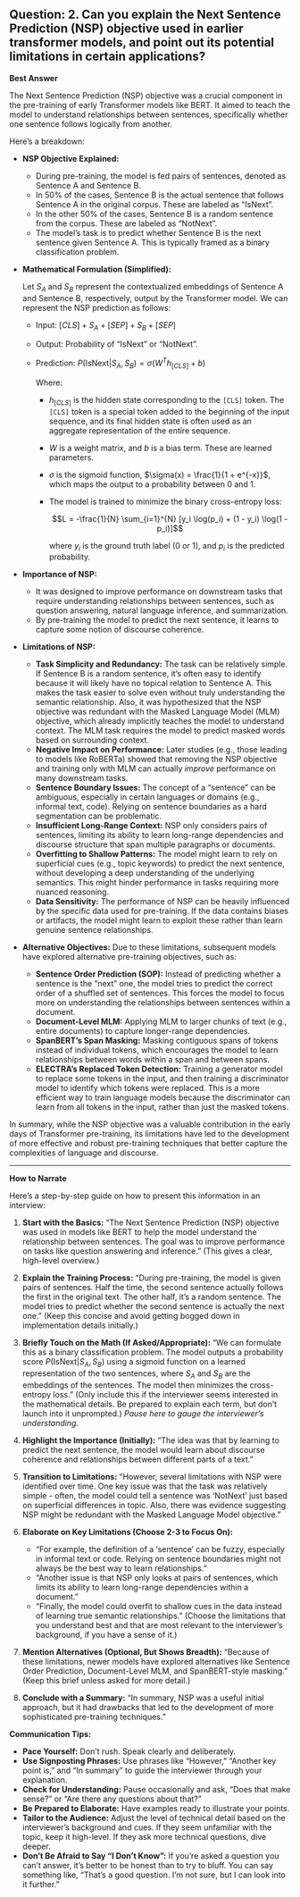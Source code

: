 ## Question: 2. Can you explain the Next Sentence Prediction (NSP) objective used in earlier transformer models, and point out its potential limitations in certain applications?

**Best Answer**

The Next Sentence Prediction (NSP) objective was a crucial component in the pre-training of early Transformer models like BERT. It aimed to teach the model to understand relationships between sentences, specifically whether one sentence follows logically from another.

Here's a breakdown:

*   **NSP Objective Explained:**

    *   During pre-training, the model is fed pairs of sentences, denoted as Sentence A and Sentence B.
    *   In 50% of the cases, Sentence B is the actual sentence that follows Sentence A in the original corpus. These are labeled as "IsNext".
    *   In the other 50% of the cases, Sentence B is a random sentence from the corpus.  These are labeled as "NotNext".
    *   The model's task is to predict whether Sentence B is the next sentence given Sentence A.  This is typically framed as a binary classification problem.

*   **Mathematical Formulation (Simplified):**

    Let $S_A$ and $S_B$ represent the contextualized embeddings of Sentence A and Sentence B, respectively, output by the Transformer model. We can represent the NSP prediction as follows:

    *   Input: $[CLS] + S_A + [SEP] + S_B + [SEP]$
    *   Output: Probability of "IsNext" or "NotNext".
    *   Prediction: $P(\text{IsNext} | S_A, S_B) = \sigma(W^T h_{[CLS]} + b)$

        Where:

        *   $h_{[CLS]}$ is the hidden state corresponding to the `[CLS]` token. The `[CLS]` token is a special token added to the beginning of the input sequence, and its final hidden state is often used as an aggregate representation of the entire sequence.
        *   $W$ is a weight matrix, and $b$ is a bias term. These are learned parameters.
        *   $\sigma$ is the sigmoid function, $\sigma(x) = \frac{1}{1 + e^{-x}}$, which maps the output to a probability between 0 and 1.
        *   The model is trained to minimize the binary cross-entropy loss:

            $$L = -\frac{1}{N} \sum_{i=1}^{N} [y_i \log(p_i) + (1 - y_i) \log(1 - p_i)]$$

            where $y_i$ is the ground truth label (0 or 1), and $p_i$ is the predicted probability.

*   **Importance of NSP:**

    *   It was designed to improve performance on downstream tasks that require understanding relationships between sentences, such as question answering, natural language inference, and summarization.
    *   By pre-training the model to predict the next sentence, it learns to capture some notion of discourse coherence.

*   **Limitations of NSP:**

    *   **Task Simplicity and Redundancy:** The task can be relatively simple.  If Sentence B is a random sentence, it's often easy to identify because it will likely have no topical relation to Sentence A. This makes the task easier to solve even without truly understanding the semantic relationship. Also, it was hypothesized that the NSP objective was redundant with the Masked Language Model (MLM) objective, which already implicitly teaches the model to understand context.  The MLM task requires the model to predict masked words based on surrounding context.
    *   **Negative Impact on Performance:** Later studies (e.g., those leading to models like RoBERTa) showed that removing the NSP objective and training only with MLM can actually *improve* performance on many downstream tasks.
    *   **Sentence Boundary Issues:**  The concept of a "sentence" can be ambiguous, especially in certain languages or domains (e.g., informal text, code).  Relying on sentence boundaries as a hard segmentation can be problematic.
    *   **Insufficient Long-Range Context:**  NSP only considers pairs of sentences, limiting its ability to learn long-range dependencies and discourse structure that span multiple paragraphs or documents.
    *   **Overfitting to Shallow Patterns:**  The model might learn to rely on superficial cues (e.g., topic keywords) to predict the next sentence, without developing a deep understanding of the underlying semantics. This might hinder performance in tasks requiring more nuanced reasoning.
    *   **Data Sensitivity:** The performance of NSP can be heavily influenced by the specific data used for pre-training. If the data contains biases or artifacts, the model might learn to exploit these rather than learn genuine sentence relationships.

*   **Alternative Objectives:**  Due to these limitations, subsequent models have explored alternative pre-training objectives, such as:

    *   **Sentence Order Prediction (SOP):**  Instead of predicting whether a sentence is the "next" one, the model tries to predict the correct order of a shuffled set of sentences. This forces the model to focus more on understanding the relationships between sentences within a document.
    *   **Document-Level MLM:**  Applying MLM to larger chunks of text (e.g., entire documents) to capture longer-range dependencies.
    *   **SpanBERT's Span Masking:** Masking contiguous spans of tokens instead of individual tokens, which encourages the model to learn relationships between words within a span and between spans.
    *   **ELECTRA's Replaced Token Detection:** Training a generator model to replace some tokens in the input, and then training a discriminator model to identify which tokens were replaced. This is a more efficient way to train language models because the discriminator can learn from all tokens in the input, rather than just the masked tokens.

In summary, while the NSP objective was a valuable contribution in the early days of Transformer pre-training, its limitations have led to the development of more effective and robust pre-training techniques that better capture the complexities of language and discourse.

---

**How to Narrate**

Here's a step-by-step guide on how to present this information in an interview:

1.  **Start with the Basics:** "The Next Sentence Prediction (NSP) objective was used in models like BERT to help the model understand the relationship between sentences.  The goal was to improve performance on tasks like question answering and inference." (This gives a clear, high-level overview.)

2.  **Explain the Training Process:** "During pre-training, the model is given pairs of sentences.  Half the time, the second sentence actually follows the first in the original text. The other half, it's a random sentence.  The model tries to predict whether the second sentence is actually the next one."  (Keep this concise and avoid getting bogged down in implementation details initially.)

3.  **Briefly Touch on the Math (If Asked/Appropriate):** "We can formulate this as a binary classification problem. The model outputs a probability score $P(\text{IsNext} | S_A, S_B)$ using a sigmoid function on a learned representation of the two sentences, where  $S_A$ and $S_B$ are the embeddings of the sentences. The model then minimizes the cross-entropy loss." (Only include this if the interviewer seems interested in the mathematical details. Be prepared to explain each term, but don't launch into it unprompted.) *Pause here to gauge the interviewer's understanding.*

4.  **Highlight the Importance (Initially):** "The idea was that by learning to predict the next sentence, the model would learn about discourse coherence and relationships between different parts of a text."

5.  **Transition to Limitations:** "However, several limitations with NSP were identified over time. One key issue was that the task was relatively simple - often, the model could tell a sentence was 'NotNext' just based on superficial differences in topic. Also, there was evidence suggesting NSP might be redundant with the Masked Language Model objective."

6.  **Elaborate on Key Limitations (Choose 2-3 to Focus On):**
    *   "For example, the definition of a 'sentence' can be fuzzy, especially in informal text or code.  Relying on sentence boundaries might not always be the best way to learn relationships."
    *   "Another issue is that NSP only looks at pairs of sentences, which limits its ability to learn long-range dependencies within a document."
    *   "Finally, the model could overfit to shallow cues in the data instead of learning true semantic relationships." (Choose the limitations that you understand best and that are most relevant to the interviewer's background, if you have a sense of it.)

7.  **Mention Alternatives (Optional, But Shows Breadth):** "Because of these limitations, newer models have explored alternatives like Sentence Order Prediction, Document-Level MLM, and SpanBERT-style masking." (Keep this brief unless asked for more detail.)

8.  **Conclude with a Summary:** "In summary, NSP was a useful initial approach, but it had drawbacks that led to the development of more sophisticated pre-training techniques."

**Communication Tips:**

*   **Pace Yourself:** Don't rush. Speak clearly and deliberately.
*   **Use Signposting Phrases:**  Use phrases like "However," "Another key point is," and "In summary" to guide the interviewer through your explanation.
*   **Check for Understanding:**  Pause occasionally and ask, "Does that make sense?" or "Are there any questions about that?"
*   **Be Prepared to Elaborate:**  Have examples ready to illustrate your points.
*   **Tailor to the Audience:**  Adjust the level of technical detail based on the interviewer's background and cues. If they seem unfamiliar with the topic, keep it high-level. If they ask more technical questions, dive deeper.
*   **Don't Be Afraid to Say "I Don't Know":** If you're asked a question you can't answer, it's better to be honest than to try to bluff. You can say something like, "That's a good question. I'm not sure, but I can look into it further."
